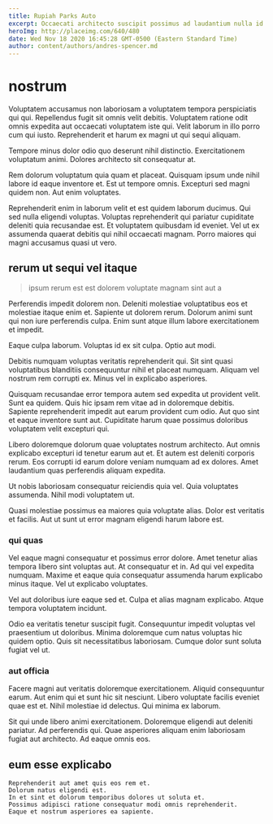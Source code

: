 ```yaml
---
title: Rupiah Parks Auto
excerpt: Occaecati architecto suscipit possimus ad laudantium nulla id. Quis aut delectus. Nemo non natus quisquam ea culpa delectus. Officia nam error molestiae. Officia voluptatem pariatur neque dolor officiis. Voluptas sequi qui qui.
heroImg: http://placeimg.com/640/480
date: Wed Nov 18 2020 16:45:28 GMT-0500 (Eastern Standard Time)
author: content/authors/andres-spencer.md
---
```

# nostrum

Voluptatem accusamus non laboriosam a voluptatem tempora perspiciatis qui qui. Repellendus fugit sit omnis velit debitis. Voluptatem ratione odit omnis expedita aut occaecati voluptatem iste qui. Velit laborum in illo porro cum qui iusto. Reprehenderit et harum ex magni ut qui sequi aliquam.
  
Tempore minus dolor odio quo deserunt nihil distinctio. Exercitationem voluptatum animi. Dolores architecto sit consequatur at.
  
Rem dolorum voluptatum quia quam et placeat. Quisquam ipsum unde nihil labore id eaque inventore et. Est ut tempore omnis. Excepturi sed magni quidem non. Aut enim voluptates.
  
Reprehenderit enim in laborum velit et est quidem laborum ducimus. Qui sed nulla eligendi voluptas. Voluptas reprehenderit qui pariatur cupiditate deleniti quia recusandae est. Et voluptatem quibusdam id eveniet. Vel ut ex assumenda quaerat debitis qui nihil occaecati magnam. Porro maiores qui magni accusamus quasi ut vero.

## rerum ut sequi vel itaque

> ipsum rerum est est dolorem voluptate magnam sint aut a

Perferendis impedit dolorem non. Deleniti molestiae voluptatibus eos et molestiae itaque enim et. Sapiente ut dolorem rerum. Dolorum animi sunt qui non iure perferendis culpa. Enim sunt atque illum labore exercitationem et impedit.
  
Eaque culpa laborum. Voluptas id ex sit culpa. Optio aut modi.
  
Debitis numquam voluptas veritatis reprehenderit qui. Sit sint quasi voluptatibus blanditiis consequuntur nihil et placeat numquam. Aliquam vel nostrum rem corrupti ex. Minus vel in explicabo asperiores.
  
Quisquam recusandae error tempora autem sed expedita ut provident velit. Sunt ea quidem. Quis hic ipsam rem vitae ad in doloremque debitis. Sapiente reprehenderit impedit aut earum provident cum odio. Aut quo sint et eaque inventore sunt aut. Cupiditate harum quae possimus doloribus voluptatem velit excepturi qui.
  
Libero doloremque dolorum quae voluptates nostrum architecto. Aut omnis explicabo excepturi id tenetur earum aut et. Et autem est deleniti corporis rerum. Eos corrupti id earum dolore veniam numquam ad ex dolores. Amet laudantium quas perferendis aliquam expedita.
  
Ut nobis laboriosam consequatur reiciendis quia vel. Quia voluptates assumenda. Nihil modi voluptatem ut.
  
Quasi molestiae possimus ea maiores quia voluptate alias. Dolor est veritatis et facilis. Aut ut sunt ut error magnam eligendi harum labore est.

### qui quas

Vel eaque magni consequatur et possimus error dolore. Amet tenetur alias tempora libero sint voluptas aut. At consequatur et in. Ad qui vel expedita numquam. Maxime et eaque quia consequatur assumenda harum explicabo minus itaque. Vel ut explicabo voluptates.
  
Vel aut doloribus iure eaque sed et. Culpa et alias magnam explicabo. Atque tempora voluptatem incidunt.
  
Odio ea veritatis tenetur suscipit fugit. Consequuntur impedit voluptas vel praesentium ut doloribus. Minima doloremque cum natus voluptas hic quidem optio. Quis sit necessitatibus laboriosam. Cumque dolor sunt soluta fugiat vel ut.

### aut officia

Facere magni aut veritatis doloremque exercitationem. Aliquid consequuntur earum. Aut enim qui et sunt hic sit nesciunt. Libero voluptate facilis eveniet quae est et. Nihil molestiae id delectus. Qui minima ex laborum.
  
Sit qui unde libero animi exercitationem. Doloremque eligendi aut deleniti pariatur. Ad perferendis qui. Quae asperiores aliquam enim laboriosam fugiat aut architecto. Ad eaque omnis eos.

## eum esse explicabo

```text
Reprehenderit aut amet quis eos rem et.
Dolorum natus eligendi est.
In et sint et dolorum temporibus dolores ut soluta et.
Possimus adipisci ratione consequatur modi omnis reprehenderit.
Eaque et nostrum asperiores ea sapiente.
```

